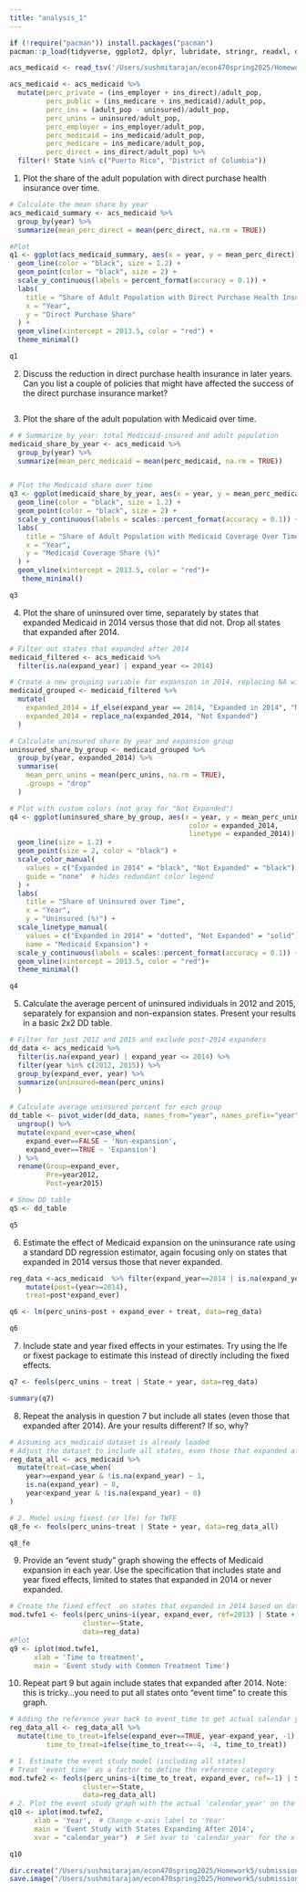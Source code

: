 ```yaml
---
title: "analysis_1"
---
```

```r
if (!require("pacman")) install.packages("pacman")
pacman::p_load(tidyverse, ggplot2, dplyr, lubridate, stringr, readxl, data.table, gdata,modelsummary,rdrobust,readr,lmtest,sandwich,broom,knitr,fixest,scales)

acs_medicaid <- read_tsv('/Users/sushmitarajan/econ470spring2025/Homework5/data/output/acs_medicaid.txt')

acs_medicaid <- acs_medicaid %>%
  mutate(perc_private = (ins_employer + ins_direct)/adult_pop,
         perc_public = (ins_medicare + ins_medicaid)/adult_pop,
         perc_ins = (adult_pop - uninsured)/adult_pop,
         perc_unins = uninsured/adult_pop,
         perc_employer = ins_employer/adult_pop,
         perc_medicaid = ins_medicaid/adult_pop,
         perc_medicare = ins_medicare/adult_pop,
         perc_direct = ins_direct/adult_pop) %>%
  filter(! State %in% c("Puerto Rico", "District of Columbia"))
```

1. Plot the share of the adult population with direct purchase health insurance over time.

```r
# Calculate the mean share by year
acs_medicaid_summary <- acs_medicaid %>%
  group_by(year) %>%
  summarize(mean_perc_direct = mean(perc_direct, na.rm = TRUE))

#Plot
q1 <- ggplot(acs_medicaid_summary, aes(x = year, y = mean_perc_direct)) +
  geom_line(color = "black", size = 1.2) +
  geom_point(color = "black", size = 2) +
  scale_y_continuous(labels = percent_format(accuracy = 0.1)) +
  labs(
    title = "Share of Adult Population with Direct Purchase Health Insurance",
    x = "Year",
    y = "Direct Purchase Share"
  ) +
  geom_vline(xintercept = 2013.5, color = "red") +
  theme_minimal()

q1
```

2. Discuss the reduction in direct purchase health insurance in later years. Can you list a couple of policies that might have affected the success of the direct purchase insurance market?

```r






```

3. Plot the share of the adult population with Medicaid over time.

```r
# # Summarize by year: total Medicaid-insured and adult population
medicaid_share_by_year <- acs_medicaid %>%
  group_by(year) %>%
  summarize(mean_perc_medicaid = mean(perc_medicaid, na.rm = TRUE))


# Plot the Medicaid share over time
q3 <- ggplot(medicaid_share_by_year, aes(x = year, y = mean_perc_medicaid )) +
  geom_line(color = "black", size = 1.2) +
  geom_point(color = "black", size = 2) +
  scale_y_continuous(labels = scales::percent_format(accuracy = 0.1)) +
  labs(
    title = "Share of Adult Population with Medicaid Coverage Over Time",
    x = "Year",
    y = "Medicaid Coverage Share (%)"
  ) +
  geom_vline(xintercept = 2013.5, color = "red")+
   theme_minimal()

q3

```

4. Plot the share of uninsured over time, separately by states that expanded Medicaid in 2014 versus those that did not. Drop all states that expanded after 2014.

```r

# Filter out states that expanded after 2014
medicaid_filtered <- acs_medicaid %>%
  filter(is.na(expand_year) | expand_year <= 2014)

# Create a new grouping variable for expansion in 2014, replacing NA with "Not Expanded"
medicaid_grouped <- medicaid_filtered %>%
  mutate(
    expanded_2014 = if_else(expand_year == 2014, "Expanded in 2014", "Not Expanded"),
    expanded_2014 = replace_na(expanded_2014, "Not Expanded")
  )

# Calculate uninsured share by year and expansion group
uninsured_share_by_group <- medicaid_grouped %>%
  group_by(year, expanded_2014) %>%
  summarise(
    mean_perc_unins = mean(perc_unins, na.rm = TRUE),
    .groups = "drop"
  )

# Plot with custom colors (not gray for "Not Expanded")
q4 <- ggplot(uninsured_share_by_group, aes(x = year, y = mean_perc_unins, 
                                            color = expanded_2014, 
                                            linetype = expanded_2014)) +
  geom_line(size = 1.2) +
  geom_point(size = 2, color = "black") +
  scale_color_manual(
    values = c("Expanded in 2014" = "black", "Not Expanded" = "black"),
    guide = "none"  # hides redundant color legend
  ) +
  labs(
    title = "Share of Uninsured over Time",
    x = "Year",
    y = "Uninsured (%)") + 
  scale_linetype_manual(
    values = c("Expanded in 2014" = "dotted", "Not Expanded" = "solid"),
    name = "Medicaid Expansion") +
  scale_y_continuous(labels = scales::percent_format(accuracy = 0.1)) +
  geom_vline(xintercept = 2013.5, color = "red")+
  theme_minimal()

q4

```


5. Calculate the average percent of uninsured individuals in 2012 and 2015, separately for expansion and non-expansion states. Present your results in a basic 2x2 DD table.
```r

# Filter for just 2012 and 2015 and exclude post-2014 expanders
dd_data <- acs_medicaid %>%
  filter(is.na(expand_year) | expand_year <= 2014) %>%
  filter(year %in% c(2012, 2015)) %>%
  group_by(expand_ever, year) %>%
  summarize(uninsured=mean(perc_unins)
  )

# Calculate average uninsured percent for each group
dd_table <- pivot_wider(dd_data, names_from="year", names_prefix="year", values_from="uninsured") %>%
  ungroup() %>%
  mutate(expand_ever=case_when(
    expand_ever==FALSE ~ 'Non-expansion',
    expand_ever==TRUE ~ 'Expansion')
  ) %>%
  rename(Group=expand_ever,
         Pre=year2012,
         Post=year2015)

# Show DD table
q5 <- dd_table

q5

```
6. Estimate the effect of Medicaid expansion on the uninsurance rate using a standard DD regression estimator, again focusing only on states that expanded in 2014 versus those that never expanded.
```r
reg_data <-acs_medicaid  %>% filter(expand_year==2014 | is.na(expand_year), !is.na(expand_ever)) %>%
    mutate(post=(year>=2014),
    treat=post*expand_ever)

q6 <- lm(perc_unins~post + expand_ever + treat, data=reg_data)

q6
```
7. Include state and year fixed effects in your estimates. Try using the lfe or fixest package to estimate this instead of directly including the fixed effects.
```r

q7 <- feols(perc_unins ~ treat | State + year, data=reg_data)

summary(q7)

```
8. Repeat the analysis in question 7 but include all states (even those that expanded after 2014). Are your results different? If so, why?
```r
# Assuming acs_medicaid dataset is already loaded
# Adjust the dataset to include all states, even those that expanded after 2014
reg_data_all <- acs_medicaid %>%
  mutate(treat=case_when(
    year>=expand_year & !is.na(expand_year) ~ 1,
    is.na(expand_year) ~ 0,
    year<expand_year & !is.na(expand_year) ~ 0)
)

# 2. Model using fixest (or lfe) for TWFE
q8_fe <- feols(perc_unins~treat | State + year, data=reg_data_all)

q8_fe


```
9. Provide an “event study” graph showing the effects of Medicaid expansion in each year. Use the specification that includes state and year fixed effects, limited to states that expanded in 2014 or never expanded.
```r
# Create the fixed effect  on states that expanded in 2014 based on data from above
mod.twfe1 <- feols(perc_unins~i(year, expand_ever, ref=2013) | State + year,
                  cluster=~State,
                  data=reg_data)
#Plot
q9 <- iplot(mod.twfe1, 
      xlab = 'Time to treatment',
      main = 'Event study with Common Treatment Time')

```

10. Repeat part 9 but again include states that expanded after 2014. Note: this is tricky…you need to put all states onto “event time” to create this graph.
```r

# Adding the reference year back to event_time to get actual calendar years
reg_data_all <- reg_data_all %>%
  mutate(time_to_treat=ifelse(expand_ever==TRUE, year-expand_year, -1),
         time_to_treat=ifelse(time_to_treat<=-4, -4, time_to_treat))

# 1. Estimate the event study model (including all states)
# Treat 'event_time' as a factor to define the reference category
mod.twfe2 <- feols(perc_unins~i(time_to_treat, expand_ever, ref=-1) | State + year,
                  cluster=~State,
                  data=reg_data_all)
# 2. Plot the event study graph with the actual 'calendar_year' on the x-axis
q10 <- iplot(mod.twfe2, 
      xlab = 'Year',  # Change x-axis label to 'Year'
      main = 'Event Study with States Expanding After 2014',
      xvar = "calendar_year")  # Set xvar to 'calendar_year' for the x-axis

q10

```

```r
dir.create("/Users/sushmitarajan/econ470spring2025/Homework5/submission2/results", recursive = TRUE)
save.image("/Users/sushmitarajan/econ470spring2025/Homework5/submission2/results/Hwk5_workspace.RData")
```

